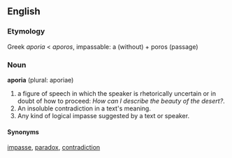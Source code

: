 ==English==
===Etymology===
Greek ''aporia'' < ''aporos'', impassable: a (without) + poros (passage)
===Noun===
'''aporia''' (plural: aporiae)

#a figure of speech in which the speaker is rhetorically uncertain or in doubt of how to proceed: ''How can I describe the beauty of the desert?''.
#An insoluble contradiction in a text's meaning.
#Any kind of logical impasse suggested by a text or speaker.

====Synonyms====
[[impasse]], [[paradox]], [[contradiction]]